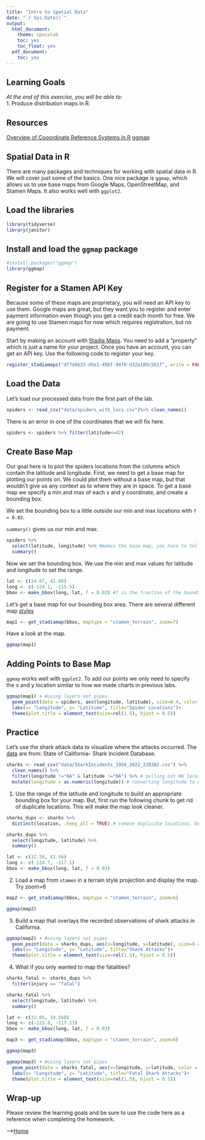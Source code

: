 ```yaml
---
title: "Intro to Spatial Data"
date: "`r Sys.Date()`"
output:
  html_document:
    theme: spacelab
    toc: yes
    toc_float: yes
  pdf_document:
    toc: yes
---
```


## Learning Goals
*At the end of this exercise, you will be able to:*  
1. Produce distribution maps in R.  
 
## Resources
[Overview of Cooordinate Reference Systems in R](https://www.nceas.ucsb.edu/~frazier/RSpatialGuides/OverviewCoordinateReferenceSystems.pdf)
[ggmap](https://cran.r-project.org/web/packages/ggmap/readme/README.html)

## Spatial Data in R
There are many packages and techniques for working with spatial data in R. We will cover just some of the basics. One nice package is `ggmap`, which allows us to use base maps from Google Maps, OpenStreetMap, and Stamen Maps. It also works well with `ggplot2`.  

## Load the libraries
```r
library(tidyverse)
library(janitor)
```

## Install and load the `ggmap` package  
```r
#install.packages("ggmap")
library(ggmap)
```

## Register for a Stamen API Key
Because some of these maps are proprietary, you will need an API key to use them. Google maps are great, but they want you to register and enter payment information even though you get a credit each month for free. We are going to use Stamen maps for now which requires registration, but no payment.  

Start by making an account with [Stadia Maps](https://client.stadiamaps.com/signup/). You need to add a "property" which is just a name for your project. Once you have an account, you can get an API key. Use the following code to register your key.  
```r
register_stadiamaps("df7d4b33-d5e1-49bf-94f8-d32a109c561f", write = FALSE)
```

## Load the Data
Let's load our processed data from the first part of the lab.
```r
spiders <- read_csv("data/spiders_with_locs.csv")%>% clean_names()
```

There is an error in one of the coordinates that we will fix here.
```r
spiders <- spiders %>% filter(latitude<=42) 
```

## Create Base Map
Our goal here is to plot the spiders locations from the columns which contain the latitude and longitude. First, we need to get a base map for plotting our points on. We could plot them without a base map, but that wouldn't give us any context as to where they are in space. To get a base map we specify a min and max of each x and y coordinate, and create a bounding box.  

We set the bounding box to a little outside our min and max locations with `f = 0.03`.    

`summary()` gives us our min and max.
```r
spiders %>% 
  select(latitude, longitude) %>% #makes the base map, you have to tell what size of map you want 
  summary()
```

Now we set the bounding box. We use the min and max values for latitude and longitude to set the range.  
```r
lat <- c(34.67, 41.80)
long <- c(-124.1, -115.5)
bbox <- make_bbox(long, lat, f = 0.03) #f is the fraction of the bounding box to add to the range
```

Let's get a base map for our bounding box area. There are several different map [styles](https://docs.stadiamaps.com/themes/)
```r
map1 <- get_stadiamap(bbox, maptype = "stamen_terrain", zoom=7)
```

Have a look at the map.  
```r
ggmap(map1)
```

## Adding Points to Base Map
`ggmap` works well with `ggplot2`. To add our points we only need to specify the x and y location similar to how we made charts in previous labs. 
```r
ggmap(map1) + #using layers not pipes
  geom_point(data = spiders, aes(longitude, latitude), size=0.4, color = "red") +
  labs(x= "Longitude", y= "Latitude", title="Spider Locations")+
  theme(plot.title = element_text(size=rel(1.5), hjust = 0.5))
```

## Practice
Let's use the shark attack data to visualize where the attacks occurred. The [data](https://catalog.data.gov/dataset/shark-incident-database-california-56167) are from: State of California- Shark Incident Database.  
```r
sharks <- read_csv("data/SharkIncidents_1950_2022_220302.csv") %>% 
  clean_names() %>% 
  filter(longitude !="NA" & latitude !="NA") %>% # pulling out NA locations
  mutate(longitude = as.numeric(longitude)) # converting longitude to numeric
```

1. Use the range of the latitude and longitude to build an appropriate bounding box for your map. But, first run the following chunk to get rid of duplicate locations. This will make the map look cleaner.
```r
sharks_dups <- sharks %>% 
  distinct(location, .keep_all = TRUE) # remove duplicate locations, but keep the remaining variables
```

```r
sharks_dups %>% 
  select(longitude, latitude) %>% 
  summary()
```

```r
lat <- c(32.59, 41.56)
long <- c(-124.7, -117.1)
bbox <- make_bbox(long, lat, f = 0.03)
```

2. Load a map from `stamen` in a terrain style projection and display the map. Try zoom=6
```r
map2 <- get_stadiamap(bbox, maptype = "stamen_terrain", zoom=6)
```

```r
ggmap(map2) 
```

3. Build a map that overlays the recorded observations of shark attacks in California.
```r
ggmap(map2) + #using layers not pipes
  geom_point(data = sharks_dups, aes(x=longitude, y=latitude), size=0.4, color = "red") +
  labs(x= "Longitude", y= "Latitude", title="Shark Attacks")+
  theme(plot.title = element_text(size=rel(1.5), hjust = 0.5))
```

4. What if you only wanted to map the fatalities?
```r
sharks_fatal <- sharks_dups %>% 
  filter(injury == "fatal")
```

```r
sharks_fatal %>% 
  select(longitude, latitude) %>% 
  summary()
``` 

```r
lat <- c(32.85, 39.568)
long <- c(-123.8, -117.13)
bbox <- make_bbox(long, lat, f = 0.03)
```

```r
map3 <- get_stadiamap(bbox, maptype = "stamen_terrain", zoom=6)
```

```r
ggmap(map3)
```
```r
ggmap(map3) + #using layers not pipes
  geom_point(data = sharks_fatal, aes(x=longitude, y=latitude, color = mode)) +
  labs(x= "Longitude", y= "Latitude", title="Fatal Shark Attacks")+
  theme(plot.title = element_text(size=rel(1.5), hjust = 0.5))
```

## Wrap-up  
Please review the learning goals and be sure to use the code here as a reference when completing the homework.

-->[Home](https://jmledford3115.github.io/datascibiol/)